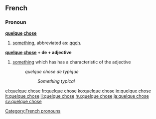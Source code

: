 ==French==

===Pronoun===
'''[[quelque]] [[chose]]'''

# [[something]], abbreviated as: [[qqch]].

'''[[quelque]] [[chose]] + de + adjective'''

# [[something]] which has has a characteristic of the adjective
#: ''quelque chose de typique''
#:: ''Something typical''

[[Category:French pronouns]]

[[el:quelque chose]]
[[fr:quelque chose]]
[[ko:quelque chose]]
[[io:quelque chose]]
[[it:quelque chose]]
[[li:quelque chose]]
[[hu:quelque chose]]
[[ja:quelque chose]]
[[sv:quelque chose]]